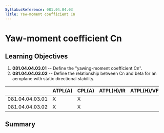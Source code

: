 ```yaml
---
SyllabusReference: 081.04.04.03
Title: Yaw-moment coefficient Cn
---
```


# Yaw-moment coefficient Cn

## Learning Objectives

1.  **081.04.04.03.01** -- Define the "yawing-moment coefficient Cn".
2.  **081.04.04.03.02** -- Define the relationship between Cn and beta for an
    aeroplane with static directional stability.

|                 | ATPL(A) | CPL(A) | ATPL(H)/IR | ATPL(H)/VFR | CPL(H) | IR  | CBIR(A) |
| --------------- | ------- | ------ | ---------- | ----------- | ------ | --- | ------- |
| 081.04.04.03.01 | X       | X      |            |             |        |     |         |
| 081.04.04.03.02 | X       | X      |            |             |        |     |         |

## Summary
